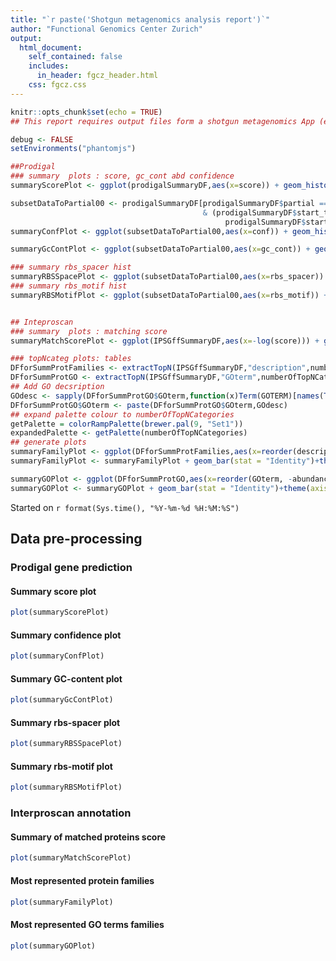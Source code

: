 ```yaml
---
title: "`r paste('Shotgun metagenomics analysis report')`"
author: "Functional Genomics Center Zurich"
output: 
  html_document:
    self_contained: false
    includes:
      in_header: fgcz_header.html
    css: fgcz.css
---
```


```r
knitr::opts_chunk$set(echo = TRUE)
## This report requires output files form a shotgun metagenomics App (e.g., Megahit)

debug <- FALSE
setEnvironments("phantomjs")
```

```r
##Prodigal
### summary  plots : score, gc_cont abd confidence
summaryScorePlot <- ggplot(prodigalSummaryDF,aes(x=score)) + geom_histogram(binwidth=10) +  facet_grid(rows = vars(start_type), cols = vars(partial),labeller = label_both)

subsetDataToPartial00 <- prodigalSummaryDF[prodigalSummaryDF$partial =="00" 
                                           & (prodigalSummaryDF$start_type == "ATG"|
                                                prodigalSummaryDF$start_type == "GTG"),]
summaryConfPlot <- ggplot(subsetDataToPartial00,aes(x=conf)) + geom_histogram(binwidth=5) +  facet_grid(rows = vars(start_type), cols = vars(partial),labeller = label_both)

summaryGcContPlot <- ggplot(subsetDataToPartial00,aes(x=gc_cont)) + geom_histogram(binwidth=0.005) +  facet_grid(rows = vars(start_type), cols = vars(partial),labeller = label_both)

### summary rbs_spacer hist
summaryRBSSpacePlot <- ggplot(subsetDataToPartial00,aes(x=rbs_spacer)) + geom_bar() +  facet_grid(rows = vars(start_type), cols = vars(partial), labeller = label_both) +theme(axis.text.x = element_text(angle = 90, hjust = 1))
### summary rbs_motif hist
summaryRBSMotifPlot <- ggplot(subsetDataToPartial00,aes(x=rbs_motif)) + geom_bar() +  facet_grid(rows = vars(start_type), cols = vars(partial), labeller = label_both) + theme(axis.text.x = element_text(angle = 90, hjust = 1))


## Inteproscan
### summary  plots : matching score 
summaryMatchScorePlot <- ggplot(IPSGffSummaryDF,aes(x=-log(score))) + geom_histogram(binwidth = 5) 

### topNcateg plots: tables
DFforSummProtFamilies <- extractTopN(IPSGffSummaryDF,"description",numberOfTopNCategories)
DFforSummProtGO <- extractTopN(IPSGffSummaryDF,"GOterm",numberOfTopNCategories)
## Add GO decsription
GOdesc <- sapply(DFforSummProtGO$GOterm,function(x)Term(GOTERM)[names(Term(GOTERM))%in%x], USE.NAMES = F)
DFforSummProtGO$GOterm <- paste(DFforSummProtGO$GOterm,GOdesc)
## expand palette colour to numberOfTopNCategories
getPalette = colorRampPalette(brewer.pal(9, "Set1"))
expandedPalette <- getPalette(numberOfTopNCategories)
## generate plots
summaryFamilyPlot <- ggplot(DFforSummProtFamilies,aes(x=reorder(description, -abundance),y=abundance, fill = description)) 
summaryFamilyPlot <- summaryFamilyPlot + geom_bar(stat = "Identity")+theme(axis.text.x = element_blank(), axis.title.x = element_blank()) + scale_color_manual(expandedPalette)

summaryGOPlot <- ggplot(DFforSummProtGO,aes(x=reorder(GOterm, -abundance),y=abundance, fill = GOterm)) 
summaryGOPlot <- summaryGOPlot + geom_bar(stat = "Identity")+theme(axis.text.x = element_blank(), axis.title.x = element_blank()) + scale_color_manual(expandedPalette)
```


Started on `r format(Sys.time(), "%Y-%m-%d %H:%M:%S")`

## Data pre-processing {.tabset}

### Prodigal gene prediction
#### Summary score plot
```r
plot(summaryScorePlot)
```

#### Summary confidence plot
```r
plot(summaryConfPlot)
```

#### Summary GC-content plot
```r
plot(summaryGcContPlot)
```

#### Summary rbs-spacer plot
```r
plot(summaryRBSSpacePlot)
```

#### Summary rbs-motif plot
```r
plot(summaryRBSMotifPlot)
```


### Interproscan annotation
#### Summary of matched proteins score
```r
plot(summaryMatchScorePlot)
```

#### Most represented  protein families
```r
plot(summaryFamilyPlot)
```

#### Most represented  GO terms families
```r
plot(summaryGOPlot)
```